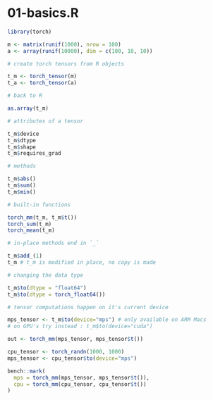 # 01-basics.R

``` r
library(torch)

m <- matrix(runif(1000), nrow = 100)
a <- array(runif(10000), dim = c(100, 10, 10))

# create torch tensors from R objects

t_m <- torch_tensor(m)
t_a <- torch_tensor(a)

# back to R

as.array(t_m)

# attributes of a tensor

t_m$device
t_m$dtype
t_m$shape
t_m$requires_grad

# methods

t_m$abs()
t_m$sum()
t_m$min()

# built-in functions

torch_mm(t_m, t_m$t())
torch_sum(t_m)
torch_mean(t_m)

# in-place methods end in `_`

t_m$add_(1)
t_m # t_m is modified in place, no copy is made

# changing the data type

t_m$to(dtype = "float64")
t_m$to(dtype = torch_float64())

# tensor computations happen on it's current device

mps_tensor <- t_m$to(device="mps") # only available on ARM Macs
# on GPU's try instead : t_m$to(device="cuda") 

out <- torch_mm(mps_tensor, mps_tensor$t())

cpu_tensor <- torch_randn(1000, 1000)
mps_tensor <- cpu_tensor$to(device="mps")

bench::mark(
  mps = torch_mm(mps_tensor, mps_tensor$t()),
  cpu = torch_mm(cpu_tensor, cpu_tensor$t())
)
```
